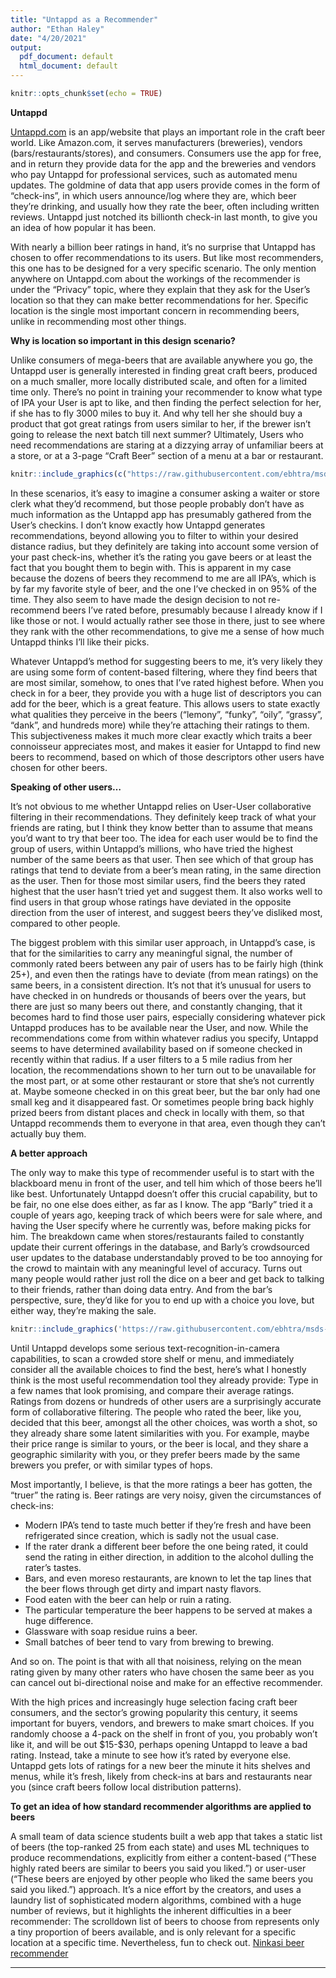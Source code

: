 ```yaml
---
title: "Untappd as a Recommender"
author: "Ethan Haley"
date: "4/20/2021"
output:
  pdf_document: default
  html_document: default
---
```


```r
knitr::opts_chunk$set(echo = TRUE)
```

**Untappd**  

[Untappd.com](https://untappd.com/home) is an app/website that plays an important role in the craft beer world.  Like Amazon.com, it serves manufacturers (breweries), vendors (bars/restaurants/stores), and consumers.  Consumers use the app for free, and in return they provide data for the app and the breweries and vendors who pay Untappd for professional services, such as automated menu updates.  The goldmine of data that app users provide comes in the form of "check-ins", in which users announce/log where they are, which beer they're drinking, and usually how they rate the beer, often including written reviews.  Untappd just notched its billionth check-in last month, to give you an idea of how popular it has been.  

With nearly a billion beer ratings in hand, it's no surprise that Untappd has chosen to offer recommendations to its users.  But like most recommenders, this one has to be designed for a very specific scenario.  The only mention anywhere on Untappd.com about the workings of the recommender is under the "Privacy" topic, where they explain that they ask for the User's location so that they can make better recommendations for her.  Specific location is the single most important concern in recommending beers, unlike in recommending most other things.  


**Why is location so important in this design scenario?**  

Unlike consumers of mega-beers that are available anywhere you go, the Untappd user is generally interested in finding great craft beers, produced on a much smaller, more locally distributed scale, and often for a limited time only.  There's no point in training your recommender to know what type of IPA your User is apt to like, and then finding the perfect selection for her, if she has to fly 3000 miles to buy it.  And why tell her she should buy a product that got great ratings from users similar to her, if the brewer isn't going to release the next batch till next summer?  Ultimately, Users who need recommendations are staring at a dizzying array of unfamiliar beers at a store, or at a 3-page "Craft Beer" section of a menu at a bar or restaurant.  

```r
knitr::include_graphics(c("https://raw.githubusercontent.com/ebhtra/msds-607/main/wk11/untappdImages/croxley1.jpg", "https://raw.githubusercontent.com/ebhtra/msds-607/main/wk11/untappdImages/croxley2.jpg"))
```

\clearpage

In these scenarios, it's easy to imagine a consumer asking a waiter or store clerk what they'd recommend, but those people probably don't have as much information as the Untappd app has presumably gathered from the User's checkins.  I don't know exactly how Untappd generates recommendations, beyond allowing you to filter to within your desired distance radius, but they definitely are taking into account some version of your past check-ins, whether it's the rating you gave beers or at least the fact that you bought them to begin with.  This is apparent in my case because the dozens of beers they recommend to me are all IPA's, which is by far my favorite style of beer, and the one I've checked in on 95% of the time.  They also seem to have made the design decision to not re-recommend beers I've rated before, presumably because I already know if I like those or not.  I would actually rather see those in there, just to see where they rank with the other recommendations, to give me a sense of how much Untappd thinks I'll like their picks.

Whatever Untappd's method for suggesting beers to me, it's very likely they are using some form of content-based filtering, where they find beers that are most similar, somehow, to ones that I've rated highest before.  When you check in for a beer, they provide you with a huge list of descriptors you can add for the beer, which is a great feature.  This allows users to state exactly what qualities they perceive in the beers ("lemony", "funky", "oily", "grassy", "dank", and hundreds more) while they're attaching their ratings to them.  This subjectiveness makes it much more clear exactly which traits a beer connoisseur appreciates most, and makes it easier for Untappd to find new beers to recommend, based on which of those descriptors other users have chosen for other beers.  

**Speaking of other users...**

It's not obvious to me whether Untappd relies on User-User collaborative filtering in their recommendations.  They definitely keep track of what your friends are rating, but I think they know better than to assume that means you'd want to try that beer too.  The idea for each user would be to find the group of users, within Untappd's millions, who have tried the highest number of the same beers as that user.  Then see which of that group has ratings that tend to deviate from a beer's mean rating, in the same direction as the user.  Then for those most similar users, find the beers they rated highest that the user hasn't tried yet and suggest them.  It also works well to find users in that group whose ratings have deviated in the opposite direction from the user of interest, and suggest beers they've disliked most, compared to other people.  

The biggest problem with this similar user approach, in Untappd's case, is that for the similarities to carry any meaningful signal, the number of commonly rated beers between any pair of users has to be fairly high (think 25+), and even then the ratings have to deviate (from mean ratings) on the same beers, in a consistent direction.  It's not that it's unusual for users to have checked in on hundreds or thousands of beers over the years, but there are just so many beers out there, and constantly changing, that it becomes hard to find those user pairs, especially considering whatever pick Untappd produces has to be available near the User, and now.  While the recommendations come from within whatever radius you specify, Untappd seems to have determined availability based on if someone checked in recently within that radius.  If a user filters to a 5 mile radius from her location, the recommendations shown to her turn out to be unavailable for the most part, or at some other restaurant or store that she's not currently at.  Maybe someone checked in on this great beer, but the bar only had one small keg and it disappeared fast.  Or sometimes people bring back highly prized beers from distant places and check in locally with them, so that Untappd recommends them to everyone in that area, even though they can't actually buy them.

**A better approach**  

The only way to make this type of recommender useful is to start with the blackboard menu in front of the user, and tell him which of those beers he'll like best.  Unfortunately Untappd doesn't offer this crucial capability, but to be fair, no one else does either, as far as I know.  The app "Barly" tried it a couple of years ago, keeping track of which beers were for sale where, and having the User specify where he currently was, before making picks for him.  The breakdown came when stores/restaurants failed to constantly update their current offerings in the database, and Barly's crowdsourced user updates to the database understandably proved to be too annoying for the crowd to maintain with any meaningful level of accuracy. Turns out many people would rather just roll the dice on a beer and get back to talking to their friends, rather than doing data entry.  And from the bar's perspective, sure, they'd like for you to end up with a choice you love, but either way, they're making the sale. 


```r
knitr::include_graphics('https://raw.githubusercontent.com/ebhtra/msds-607/main/wk11/untappdImages/beershelf.jpg')
```


Until Untappd develops some serious text-recognition-in-camera capabilities, to scan a crowded store shelf or menu, and immediately consider all the available choices to find the best, here's what I honestly think is the most useful recommendation tool they already provide:  Type in a few names that look promising, and compare their average ratings.  Ratings from dozens or hundreds of other users are a surprisingly accurate form of collaborative filtering.  The people who rated the beer, like you, decided that this beer, amongst all the other choices, was worth a shot, so they already share some latent similarities with you.  For example, maybe their price range is similar to yours, or the beer is local, and they share a geographic similarity with you, or they prefer beers made by the same brewers you prefer, or with similar types of hops. 

Most importantly, I believe, is that the more ratings a beer has gotten, the "truer" the rating is.  Beer ratings are very noisy, given the circumstances of check-ins:  

 - Modern IPA's tend to taste much better if they're fresh and have been refrigerated since creation, which is sadly not the usual case.  
 - If the rater drank a different beer before the one being rated, it could send the rating in either direction, in addition to the alcohol dulling the rater's tastes.  
 - Bars, and even moreso restaurants, are known to let the tap lines that the beer flows through get dirty and impart nasty flavors.  
 - Food eaten with the beer can help or ruin a rating.  
 - The particular temperature the beer happens to be served at makes a huge difference.  
 - Glassware with soap residue ruins a beer.  
 - Small batches of beer tend to vary from brewing to brewing. 
 
And so on.  The point is that with all that noisiness, relying on the mean rating given by many other raters who have chosen the same beer as you can cancel out bi-directional noise and make for an effective recommender.  

With the high prices and increasingly huge selection facing craft beer consumers, and the sector's growing popularity this century, it seems important for buyers, vendors, and brewers to make smart choices.  If you randomly choose a 4-pack on the shelf in front of you, you probably won't like it, and will be out $15-$30, perhaps opening Untappd to leave a bad rating. Instead, take a minute to see how it's rated by everyone else.  Untappd gets lots of ratings for a new beer the minute it hits shelves and menus, while it's fresh, likely from check-ins at bars and restaurants near you (since craft beers follow local distribution patterns).  

**To get an idea of how standard recommender algorithms are applied to beers**  

A small team of data science students built a web app that takes a static list of beers (the top-ranked 25 from each state) and uses ML techniques to produce recommendations, explicitly from either a content-based ("These highly rated beers are similar to beers you said you liked.") or user-user ("These beers are enjoyed by other people who liked the same beers you said you liked.") approach.  It's a nice effort by the creators, and uses a laundry list of sophisticated modern algorithms, combined with a huge number of reviews, but it highlights the inherent difficulties in a beer recommender:  The scrolldown list of beers to choose from represents only a tiny proportion of beers available, and is only relevant for a specific location at a specific time.  Nevertheless, fun to check out. [Ninkasi beer recommender](https://ninkasibeer.herokuapp.com/recom)

--------------------------------------------------------  

